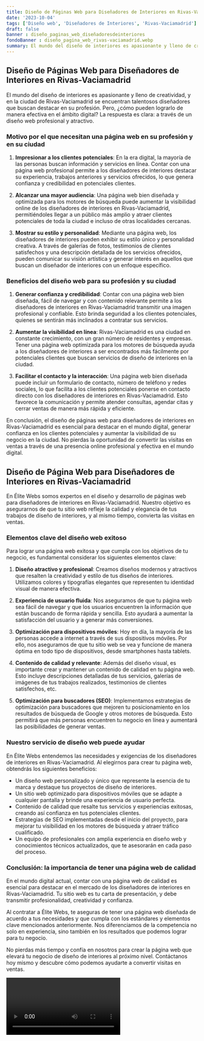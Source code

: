```yaml
---
title: Diseño de Páginas Web para Diseñadores de Interiores en Rivas-Vaciamadrid
date: '2023-10-04'
tags: ['Diseño web', 'Diseñadores de Interiores', 'Rivas-Vaciamadrid']
draft: false
banner : diseño_paginas_web_diseñadoresdeinteriores
fondoBanner : diseño_pagina_web_rivas-vaciamadrid.webp
summary: El mundo del diseño de interiores es apasionante y lleno de creatividad, y en la ciudad de RivasVaciamadrid se encuentran talentosos diseñadores que buscan destacar en su profesión. Pero, ¿cómo pueden lograrlo de manera efectiva en el ámbito digital? La respuesta es clara a través de un diseño web profesional y atractivo.
---
```


## Diseño de Páginas Web para Diseñadores de Interiores en Rivas-Vaciamadrid

El mundo del diseño de interiores es apasionante y lleno de creatividad, y en la ciudad de Rivas-Vaciamadrid se encuentran talentosos diseñadores que buscan destacar en su profesión. Pero, ¿cómo pueden lograrlo de manera efectiva en el ámbito digital? La respuesta es clara: a través de un diseño web profesional y atractivo.

### Motivo por el que necesitan una página web en su profesión y en su ciudad

1. **Impresionar a los clientes potenciales**: En la era digital, la mayoría de las personas buscan información y servicios en línea. Contar con una página web profesional permite a los diseñadores de interiores destacar su experiencia, trabajos anteriores y servicios ofrecidos, lo que genera confianza y credibilidad en potenciales clientes.

2. **Alcanzar una mayor audiencia**: Una página web bien diseñada y optimizada para los motores de búsqueda puede aumentar la visibilidad online de los diseñadores de interiores en Rivas-Vaciamadrid, permitiéndoles llegar a un público más amplio y atraer clientes potenciales de toda la ciudad e incluso de otras localidades cercanas.

3. **Mostrar su estilo y personalidad**: Mediante una página web, los diseñadores de interiores pueden exhibir su estilo único y personalidad creativa. A través de galerías de fotos, testimonios de clientes satisfechos y una descripción detallada de los servicios ofrecidos, pueden comunicar su visión artística y generar interés en aquellos que buscan un diseñador de interiores con un enfoque específico.

### Beneficios del diseño web para su profesión y su ciudad

1. **Generar confianza y credibilidad**: Contar con una página web bien diseñada, fácil de navegar y con contenido relevante permite a los diseñadores de interiores en Rivas-Vaciamadrid transmitir una imagen profesional y confiable. Esto brinda seguridad a los clientes potenciales, quienes se sentirán más inclinados a contratar sus servicios.

2. **Aumentar la visibilidad en línea**: Rivas-Vaciamadrid es una ciudad en constante crecimiento, con un gran número de residentes y empresas. Tener una página web optimizada para los motores de búsqueda ayuda a los diseñadores de interiores a ser encontrados más fácilmente por potenciales clientes que buscan servicios de diseño de interiores en la ciudad.

3. **Facilitar el contacto y la interacción**: Una página web bien diseñada puede incluir un formulario de contacto, número de teléfono y redes sociales, lo que facilita a los clientes potenciales ponerse en contacto directo con los diseñadores de interiores en Rivas-Vaciamadrid. Esto favorece la comunicación y permite atender consultas, agendar citas y cerrar ventas de manera más rápida y eficiente.

En conclusión, el diseño de páginas web para diseñadores de interiores en Rivas-Vaciamadrid es esencial para destacar en el mundo digital, generar confianza en los clientes potenciales y aumentar la visibilidad de su negocio en la ciudad. No pierdas la oportunidad de convertir las visitas en ventas a través de una presencia online profesional y efectiva en el mundo digital.

<GifSeo />

<Cta />

## Diseño de Página Web para Diseñadores de Interiores en Rivas-Vaciamadrid

En Élite Webs somos expertos en el diseño y desarrollo de páginas web para diseñadores de interiores en Rivas-Vaciamadrid. Nuestro objetivo es asegurarnos de que tu sitio web refleje la calidad y elegancia de tus trabajos de diseño de interiores, y al mismo tiempo, convierta las visitas en ventas.

### Elementos clave del diseño web exitoso

Para lograr una página web exitosa y que cumpla con los objetivos de tu negocio, es fundamental considerar los siguientes elementos clave:

1. **Diseño atractivo y profesional**: Creamos diseños modernos y atractivos que resalten la creatividad y estilo de tus diseños de interiores. Utilizamos colores y tipografías elegantes que representen tu identidad visual de manera efectiva.

2. **Experiencia de usuario fluida**: Nos aseguramos de que tu página web sea fácil de navegar y que los usuarios encuentren la información que están buscando de forma rápida y sencilla. Esto ayudará a aumentar la satisfacción del usuario y a generar más conversiones.

3. **Optimización para dispositivos móviles**: Hoy en día, la mayoría de las personas accede a internet a través de sus dispositivos móviles. Por ello, nos aseguramos de que tu sitio web se vea y funcione de manera óptima en todo tipo de dispositivos, desde smartphones hasta tablets.

4. **Contenido de calidad y relevante**: Además del diseño visual, es importante crear y mantener un contenido de calidad en tu página web. Esto incluye descripciones detalladas de tus servicios, galerías de imágenes de tus trabajos realizados, testimonios de clientes satisfechos, etc.

5. **Optimización para buscadores (SEO)**: Implementamos estrategias de optimización para buscadores que mejoren tu posicionamiento en los resultados de búsqueda de Google y otros motores de búsqueda. Esto permitirá que más personas encuentren tu negocio en línea y aumentará las posibilidades de generar ventas.

### Nuestro servicio de diseño web puede ayudar

En Élite Webs entendemos las necesidades y exigencias de los diseñadores de interiores en Rivas-Vaciamadrid. Al elegirnos para crear tu página web, obtendrás los siguientes beneficios:

- Un diseño web personalizado y único que represente la esencia de tu marca y destaque tus proyectos de diseño de interiores.
- Un sitio web optimizado para dispositivos móviles que se adapte a cualquier pantalla y brinde una experiencia de usuario perfecta.
- Contenido de calidad que resalte tus servicios y experiencias exitosas, creando así confianza en tus potenciales clientes.
- Estrategias de SEO implementadas desde el inicio del proyecto, para mejorar tu visibilidad en los motores de búsqueda y atraer tráfico cualificado.
- Un equipo de profesionales con amplia experiencia en diseño web y conocimientos técnicos actualizados, que te asesorarán en cada paso del proceso.

### Conclusión: la importancia de tener una página web de calidad

En el mundo digital actual, contar con una página web de calidad es esencial para destacar en el mercado de los diseñadores de interiores en Rivas-Vaciamadrid. Tu sitio web es tu carta de presentación, y debe transmitir profesionalidad, creatividad y confianza.

Al contratar a Élite Webs, te aseguras de tener una página web diseñada de acuerdo a tus necesidades y que cumpla con los estándares y elementos clave mencionados anteriormente. Nos diferenciamos de la competencia no solo en experiencia, sino también en los resultados que podemos lograr para tu negocio.

No pierdas más tiempo y confía en nosotros para crear la página web que elevará tu negocio de diseño de interiores al próximo nivel. Contáctanos hoy mismo y descubre cómo podemos ayudarte a convertir visitas en ventas.

<Video />

<CtaBot job='Diseñadores de Interiores' city='Rivas-Vaciamadrid'/>

<Gmaps query='Rivas-Vaciamadrid+españa+maps' />